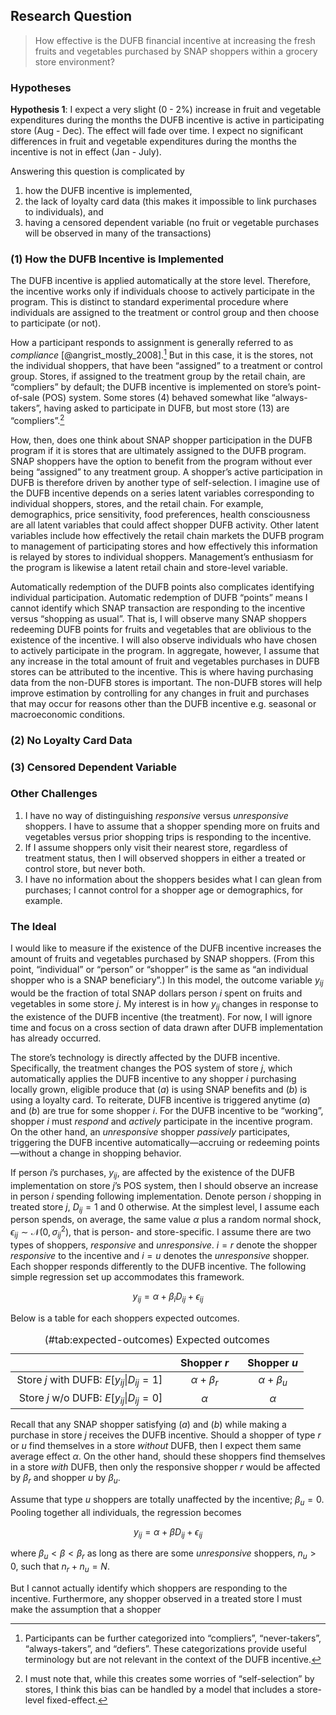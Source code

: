 ## Research Question {-}

> How effective is the DUFB financial incentive at increasing the fresh fruits and vegetables purchased by SNAP shoppers within a grocery store environment?

### Hypotheses

**Hypothesis 1**: I expect a very slight (0 - 2%) increase in fruit and vegetable expenditures during the months the DUFB incentive is active in participating store (Aug - Dec). The effect will fade over time. I expect no significant differences in fruit and vegetable expenditures during the months the incentive is not in effect (Jan - July).


Answering this question is complicated by 

(1) how the DUFB incentive is implemented, 
(2) the lack of loyalty card data (this makes it impossible to link purchases to individuals), and 
(3) having a censored dependent variable (no fruit or vegetable purchases will be observed in many of the transactions)

### (1) How the DUFB Incentive is Implemented {-}

The DUFB incentive is applied automatically at the store level. Therefore, the incentive works only if individuals choose to actively participate in the program. This is distinct to standard experimental procedure where individuals are assigned to the treatment or control group and then choose to participate (or not). 

How a participant responds to assignment is generally referred to as *compliance* [@angrist_mostly_2008].^[Participants can be further categorized into "compliers", "never-takers", "always-takers", and "defiers". These categorizations provide useful terminology but are not relevant in the context of the DUFB incentive.] But in this case, it is the stores, not the individual shoppers, that have been "assigned" to a treatment or control group. Stores, if assigned to the treatment group by the retail chain, are "compliers" by default; the DUFB incentive is implemented on store's point-of-sale (POS) system. Some stores (4) behaved somewhat like "always-takers", having asked to participate in DUFB, but most store (13) are "compliers".^[I must note that, while this creates some worries of "self-selection" by stores, I think this bias can be handled by a model that includes a store-level fixed-effect.]

How, then, does one think about SNAP shopper participation in the DUFB program if it is stores that are ultimately assigned to the DUFB program. SNAP shoppers have the option to benefit from the program without ever being "assigned" to any treatment group. A shopper's active participation in DUFB is therefore driven by another type of self-selection. I imagine use of the DUFB incentive depends on a series latent variables corresponding to individual shoppers, stores, and the retail chain. For example, demographics, price sensitivity, food preferences, health consciousness are all latent variables that could affect shopper DUFB activity. Other latent variables include how effectively the retail chain markets the DUFB program to management of participating stores and how effectively this information is relayed by stores to individual shoppers. Management's enthusiasm for the program is likewise a latent retail chain and store-level variable.

Automatically redemption of the DUFB points also complicates identifying individual participation. Automatic redemption of DUFB "points" means I cannot identify which SNAP transaction are responding to the incentive versus "shopping as usual". That is, I will observe many SNAP shoppers redeeming DUFB points for fruits and vegetables that are oblivious to the existence of the incentive. I will also observe individuals who have chosen to actively participate in the program. In aggregate, however, I assume that any increase in the total amount of fruit and vegetables purchases in DUFB stores can be attributed to the incentive. This is where having purchasing data from the non-DUFB stores is important. The non-DUFB stores will help improve estimation by controlling for any changes in fruit and purchases that may occur for reasons other than the DUFB incentive e.g. seasonal or macroeconomic conditions.

### (2) No Loyalty Card Data {-}

### (3) Censored Dependent Variable {-}

### Other Challenges

1. I have no way of distinguishing *responsive* versus *unresponsive* shoppers. I have to assume that a shopper spending more on fruits and vegetables versus prior shopping trips is responding to the incentive. 
2. If I assume shoppers only visit their nearest store, regardless of treatment status, then I will observed shoppers in either a treated or control store, but never both.
3. I have no information about the shoppers besides what I can glean from purchases; I cannot control for a shopper age or demographics, for example.

### The Ideal {-}

I would like to measure if the existence of the DUFB incentive increases the amount of fruits and vegetables purchased by SNAP shoppers. (From this point, "individual" or "person" or "shopper" is the same as "an individual shopper who is a SNAP beneficiary".) In this model, the outcome variable $y_{ij}$ would be the fraction of total SNAP dollars person $i$ spent on fruits and vegetables in some store $j$. My interest is in how $y_{ij}$ changes in response to the existence of the DUFB incentive (the treatment). For now, I will ignore time and focus on a cross section of data drawn after DUFB implementation has already occurred.

The store's technology is directly affected by the DUFB incentive. Specifically, the treatment changes the POS system of store $j$, which automatically applies the DUFB incentive to any shopper $i$ purchasing locally grown, eligible produce that $(a)$ is using SNAP benefits and $(b)$ is using a loyalty card. To reiterate, DUFB incentive is triggered anytime $(a)$ and $(b)$ are true for some shopper $i$. For the DUFB incentive to be "working", shopper $i$ must *respond* and *actively* participate in the incentive program. On the other hand, an *unresponsive* shopper *passively* participates, triggering the DUFB incentive automatically---accruing or redeeming points---without a change in shopping behavior.

If person $i$'s purchases, $y_{ij}$, are affected by the existence of the DUFB implementation on store $j$'s POS system, then I should observe an increase in person $i$ spending following implementation. Denote person $i$ shopping in treated store $j$, $D_{ij}=1$ and $0$ otherwise. At the simplest level, I assume each person spends, on average, the same value $\alpha$ plus a random normal shock, $\epsilon_{ij} \sim \mathcal{N}(0, \sigma_{ij}^2)$, that is person- and store-specific. I assume there are two types of shoppers, *responsive* and *unresponsive*. $i = r$ denote the shopper *responsive* to the incentive and $i = u$ denotes the *unresponsive* shopper. Each shopper responds differently to the DUFB incentive. The following simple regression set up accommodates this framework.

$$
  y_{ij} = \alpha + \beta_i D_{ij} + \epsilon_{ij}
$$

Below is a table for each shoppers expected outcomes.

Table: (\#tab:expected-outcomes) Expected outcomes

|                                      |  Shopper $r$     |  Shopper $u$  |
|-------------------------------------:|:----------------:|:-------------:|
|Store $j$ with DUFB&#58; $E[y_{ij} \vert D_{ij}=1]$    | $\alpha + \beta_{r}$ |    $\alpha + \beta_u$     |
|Store $j$ w/o DUFB&#58; $E[y_{ij} \vert D_{ij}=0]$     |  $\alpha$        |    $\alpha$     | 

Recall that any SNAP shopper satisfying $(a)$ and $(b)$ while making a purchase in store $j$ receives the DUFB incentive. Should a shopper of type $r$ or $u$ find themselves in a store *without* DUFB, then I expect them same average effect $\alpha$. On the other hand, should these shoppers find themselves in a store *with* DUFB, then only the responsive shopper $r$ would be affected by $\beta_r$ and shopper $u$ by $\beta_u$.

Assume that type $u$ shoppers are totally unaffected by the incentive; $\beta_u = 0$. Pooling together all individuals, the regression becomes

$$y_{ij} = \alpha + \beta D_{ij} + \epsilon_{ij}$$

where $\beta_u < \beta < \beta_r$ as long as there are some *unresponsive* shoppers, $n_{u} > 0$, such that $n_{r} + n_{u} = N$.

But I cannot actually identify which shoppers are responding to the incentive. Furthermore, any shopper observed in a treated store I must make the assumption that a shopper

<!-- 
$$
y_{ij} = 
\begin{cases}
  y_{0ij}~\text{ if }D_{ij} = 0 \\
  y_{1ij}~\text{ if }D_{ij} = 1
\end{cases}
$$

$$y_{ij} = y_{0ij} + (y_{1ij} - y_{0ij})D_{ij}$$


 -->



